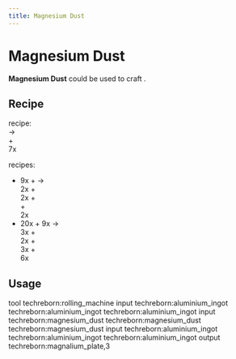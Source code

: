 ```yaml
---
title: Magnesium Dust
---
```


<ItemImage file="magnesium_dust" alt="Magnesium Dust" size="200" />

# Magnesium Dust

**Magnesium Dust** could be used to craft <McItem slug="techreborn:magnalium_plate" inline={true}/>.

## Recipe

<CraftingTable recipe="input techreborn:small_pile_of_magnesium_dust techreborn:small_pile_of_magnesium_dust air input techreborn:small_pile_of_magnesium_dust techreborn:small_pile_of_magnesium_dust air input air air air output techreborn:magnesium_dust"/>

<McItem slug="techreborn:industrial_centrifuge" inline={true}/> recipe:  
<McItem slug="techreborn:marble_dust" inline={true}/> →  
<McItem slug="techreborn:magnesium_dust" inline={true}/> +  
7x <McItem slug="techreborn:calcite_dust" inline={true}/>

<McItem slug="techreborn:industrial_electrolyzer" inline={true}/> recipes:  
- 9x <McItem slug="techreborn:peridot_dust" inline={true}/> + <McItem slug="techreborn:empty_cell" inline={true}/> →  
  2x <McItem slug="techreborn:magnesium_dust" inline={true}/> +  
  2x <McItem slug="techreborn:iron_dust" inline={true}/> +  
  <McItem slug="techreborn:silicon_cell" inline={true}/> +  
  2x <McItem slug="techreborn:compressed_air_cell" inline={true}/>
- 20x <McItem slug="techreborn:pyrope_dust" inline={true}/> + 9x <McItem slug="techreborn:empty_cell" inline={true}/> →  
  3x <McItem slug="techreborn:magnesium_dust" inline={true}/> +  
  2x <McItem slug="techreborn:aluminium_dust" inline={true}/> +  
  3x <McItem slug="techreborn:silicon_cell" inline={true}/> +  
  6x <McItem slug="techreborn:compressed_air_cell" inline={true}/>

## Usage

<CraftingTable recipe="input air air air input air techreborn:magnesium_dust air input air air air output techreborn:small_pile_of_magnesium_dust,4"/>

<recipe> tool techreborn:rolling_machine input techreborn:aluminium_ingot techreborn:aluminium_ingot techreborn:aluminium_ingot input techreborn:magnesium_dust techreborn:magnesium_dust techreborn:magnesium_dust input techreborn:aluminium_ingot techreborn:aluminium_ingot techreborn:aluminium_ingot output techreborn:magnalium_plate,3 </recipe>
